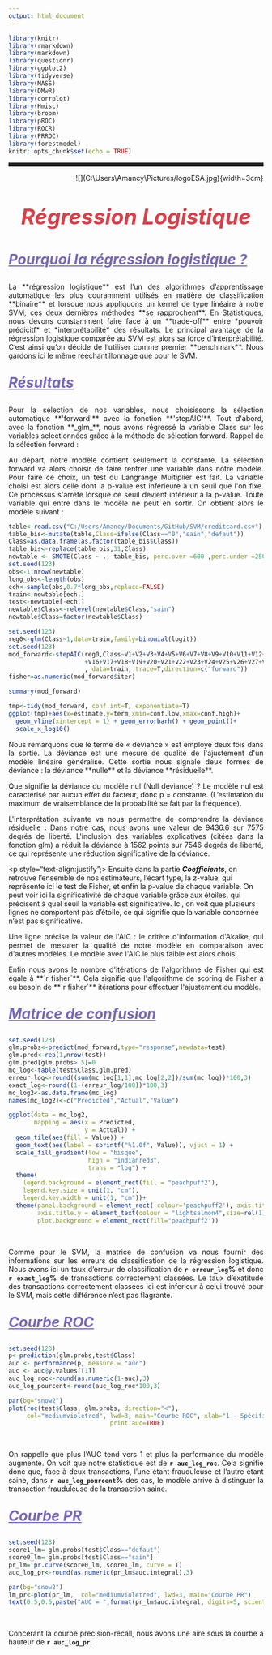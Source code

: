 ```yaml
---
output: html_document
---
```


```r
library(knitr)  
library(rmarkdown) 
library(markdown)
library(questionr)
library(ggplot2)
library(tidyverse)
library(MASS)
library(DMwR)
library(corrplot)
library(Hmisc)
library(broom)
library(pROC)
library(ROCR)
library(PRROC)
library(forestmodel)
knitr::opts_chunk$set(echo = TRUE)
```



<hr style="border: none;
           border-top: 3px double #333;
           color: blue;
           overflow: visible;
           text-align: center;
           height: 5px;">

<p style="text-align:right";>
![](C:\Users\Amancy\Pictures/logoESA.jpg){width=3cm}
</p>

<p style="color: #d1454e;font-size:3em;text-align:center">
**_Régression Logistique_**      
</p> 

<p style="color: #7869b3;font-size:2em;text-align:left;text-decoration : underline;">
**_Pourquoi la régression logistique ?_**
</p>

<p style="text-align:justify";>
La **régression logistique** est l’un des algorithmes d’apprentissage automatique les plus couramment utilisés en matière de classification **binaire** et lorsque nous appliquons un kernel de type linéaire à notre SVM, ces deux dernières méthodes **se rapprochent**. En Statistiques, nous devons constamment faire face à un **trade-off** entre *pouvoir prédicitf* et *interprétabilité* des résultats. Le principal avantage de la régression logistique comparée au SVM est alors sa force d’interprétabilité. C’est ainsi qu’on décide de l’utiliser comme premier **benchmark**. Nous gardons ici le même rééchantillonnage que pour le SVM.
</p>

<p style="color: #7869b3;font-size:2em;text-align:left;text-decoration : underline;">
**_Résultats_**
</p>

<p style="text-align:justify";>
Pour la sélection de nos variables, nous choisissons la sélection automatique **'forward'** avec la fonction **'stepAIC'**. Tout d'abord, avec la fonction **_glm_**, nous avons régressé la variable Class sur les variables selectionnées grâce à la méthode de sélection forward. Rappel de la séléction forward : </p>

<p style="text-align:justify";>
Au départ, notre modèle contient seulement la constante. La sélection forward va alors choisir de faire rentrer une variable dans notre modèle. Pour faire ce choix, un test du Langrange Multiplier est fait. La variable choisi est alors celle dont la p-value est inférieure à un seuil que l'on fixe. Ce processus s'arrête lorsque ce seuil devient inférieur à la p-value. Toute variable qui entre dans le modèle ne peut en sortir.  On obtient alors le modèle suivant : 
</p>

```r
table<-read.csv("C:/Users/Amancy/Documents/GitHub/SVM/creditcard.csv")
table_bis<-mutate(table,Class=ifelse(Class=="0","sain","defaut"))
Class=as.data.frame(as.factor(table_bis$Class))
table_bis<-replace(table_bis,31,Class)
newtable <- SMOTE(Class ~ ., table_bis, perc.over =600 ,perc.under =250 )
set.seed(123)  
obs<-1:nrow(newtable)
long_obs<-length(obs)
ech<-sample(obs,0.7*long_obs,replace=FALSE)  
train<-newtable[ech,]
test<-newtable[-ech,] 
newtable$Class<-relevel(newtable$Class,"sain")
newtable$Class=factor(newtable$Class)

set.seed(123)
reg0<-glm(Class~1,data=train,family=binomial(logit))
set.seed(123)
mod_forward<-stepAIC(reg0,Class~V1+V2+V3+V4+V5+V6+V7+V8+V9+V10+V11+V12+V13+V14+V15
                     +V16+V17+V18+V19+V20+V21+V22+V23+V24+V25+V26+V27+V28+Amount+Time
                     , data=train, trace=T,direction=c("forward"))
fisher=as.numeric(mod_forward$iter)

```

```r
summary(mod_forward)
```

```r
tmp<-tidy(mod_forward, conf.int=T, exponentiate=T)
ggplot(tmp)+aes(x=estimate,y=term,xmin=conf.low,xmax=conf.high)+
  geom_vline(xintercept = 1) + geom_errorbarh() + geom_point()+
  scale_x_log10()
```
</p>

<p style="text-align:justify";>
Nous remarquons que le terme de « deviance » est employé deux fois dans la sortie. La déviance est une mesure de qualité de l'ajustement d'un modèle linéaire généralisé. Cette sortie nous signale deux formes de déviance : la déviance **nulle** et la déviance **résiduelle**. 
</p>

<p style="text-align:justify";>
Que signifie la déviance du modèle nul (Null deviance) ? Le modèle nul est caractérisé par aucun effet du facteur, donc p = constante. (L’estimation du maximum de vraisemblance de la probabilité se fait par la fréquence). 
</p>
<p style="text-align:justify";>
L'interprétation suivante va nous permettre de comprendre la déviance résiduelle : Dans notre cas, nous avons une valeur de 9436.6 sur 7575 degrés de liberté. L'inclusion des variables explicatives (citées dans la fonction glm) a réduit la déviance à 1562 points sur 7546 degrés de liberté, ce qui représente une réduction significative de la déviance.
</p>

<p style="text-align:justify";>
Ensuite dans la partie **_Coefficients_**, on retrouve l'ensemble de nos estimateurs, l'écart type, la z-value, qui représente ici le test de Fisher, et enfin la p-value de chaque variable. On peut voir ici la significativité de chaque variable grâce aux étoiles, qui précisent à quel seuil la variable est significative. Ici, on voit que plusieurs lignes ne comportent pas d'étoile, ce qui signifie que la variable concernée n'est pas significative.

<p style="text-align:justify";>
Une ligne précise la valeur de l'AIC : le critère d'information d'Akaike, qui permet de mesurer la qualité de notre modèle en comparaison avec d'autres modèles. Le modèle avec l'AIC le plus faible est alors choisi.
</p>

<p style="text-align:justify";>
Enfin nous avons le nombre d'itérations de l'algorithme de Fisher qui est égale à **`r fisher`**. Cela signifie que l'algorithme de scoring de Fisher à eu besoin de **`r fisher`** itérations pour effectuer l'ajustement du modèle.
</p>

<p style="color: #7869b3;font-size:2em;text-align:left;text-decoration : underline;">
**_Matrice de confusion_**
</p>

```r
set.seed(123)
glm.probs<-predict(mod_forward,type="response",newdata=test)
glm.pred<-rep(1,nrow(test))
glm.pred[glm.probs>.5]=0
mc_log<-table(test$Class,glm.pred)
erreur_log<-round((sum(mc_log[1,1],mc_log[2,2])/sum(mc_log))*100,3)
exact_log<-round((1-(erreur_log/100))*100,3)
mc_log2<-as.data.frame(mc_log)
names(mc_log2)<-c("Predicted","Actual","Value")

```
```r
ggplot(data = mc_log2,
       mapping = aes(x = Predicted,
                     y = Actual)) +
  geom_tile(aes(fill = Value)) +
  geom_text(aes(label = sprintf("%1.0f", Value)), vjust = 1) +
  scale_fill_gradient(low = "bisque",
                      high = "indianred3",
                      trans = "log") +
  theme(
    legend.background = element_rect(fill = "peachpuff2"),
    legend.key.size = unit(1, "cm"),
    legend.key.width = unit(1, "cm"))+
  theme(panel.background = element_rect( colour='peachpuff2'), axis.title.x = element_text(colour = "lightsalmon4", size=rel(1)),
        axis.title.y = element_text(colour = "lightsalmon4",size=rel(1)),
        plot.background = element_rect(fill="peachpuff2"))
```

<p>&nbsp; </p>

<p style="font-size:1em;
          text-align:justify">
Comme pour le SVM, la matrice de confusion va nous fournir des informations sur les erreurs de classification de la régression logistique.  Nous avons ici un taux d'erreur de classification de **`r erreur_log`%** et donc **`r exact_log`%** de transactions correctement classées. Le taux d'exatitude des transactions correctement classées ici est inferieur à celui trouvé pour le SVM, mais cette différence n'est pas flagrante.
</p>

<p style="color: #7869b3;font-size:2em;text-align:left;text-decoration : underline;">
**_Courbe ROC_**
</p>

```r
set.seed(123)
p<-prediction(glm.probs,test$Class)
auc <- performance(p, measure = "auc")
auc <- auc@y.values[[1]]
auc_log_roc<-round(as.numeric(1-auc),3)
auc_log_pourcent<-round(auc_log_roc*100,3)

```
```r
par(bg="snow2")
plot(roc(test$Class, glm.probs, direction="<"),
     col="mediumvioletred", lwd=3, main="Courbe ROC", xlab="1 - Spécificité", ylab="Sensitivité",
                            print.auc=TRUE)

```

<p>&nbsp; </p>

<p style="font-size:1em;
          text-align:justify">
On rappelle que plus l'AUC tend vers 1 et plus la performance du modèle augmente. On voit que notre statistique est de **`r auc_log_roc`**. Cela signifie donc que, face à deux transactions, l'une étant frauduleuse et l'autre étant saine, dans **`r auc_log_pourcent`%** des cas, le modèle arrive à distinguer la transaction frauduleuse de la transaction saine.
</p>

<p style="color: #7869b3;font-size:2em;text-align:left;text-decoration : underline;">
**_Courbe PR_**
</p>

```r
set.seed(123)
score1_lm= glm.probs[test$Class=="defaut"]
score0_lm= glm.probs[test$Class=="sain"]
pr_lm= pr.curve(score0_lm, score1_lm, curve = T)
auc_log_pr<-round(as.numeric(pr_lm$auc.integral),3)
```
```r
par(bg="snow2")
lm_pr<-plot(pr_lm,  col="mediumvioletred", lwd=3, main="Courbe PR")
text(0.5,0.5,paste("AUC = ",format(pr_lm$auc.integral, digits=5, scientific=FALSE)))

```
<p>&nbsp; </p>

<p style="font-size:1em;
          text-align:justify">
Concerant la courbe precision-recall, nous avons une aire sous la courbe à hauteur de **`r auc_log_pr`**.
</p>

<p>&nbsp; </p>
<p>&nbsp; </p>